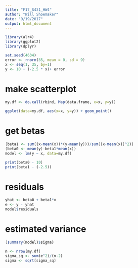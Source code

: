 ```yaml
---
title: "F17_S431_HW4"
author: "Will Shoemaker"
date: "9/19/2017"
output: html_document
---
```




```r
library(alr4)
library(ggplot2)
library(dplyr)
```

```r
set.seed(4634)
error <- rnorm(35, mean = 0, sd = 9)
x <- seq(1, 35, by=1)
y <- 10 + (-2.5 * x)+ error
```

# make scatterplot
```r
my.df <- do.call(rbind, Map(data.frame, x=x, y=y))

ggplot(data=my.df, aes(x=x, y=y)) + geom_point()

```

# get betas
```r
(beta1 <- sum((x-mean(x))*(y-mean(y)))/sum((x-mean(x))^2))
(beta0 <- mean(y)-beta1*mean(x))
model <- lm(y ~ x, data=my.df)

print(beta0 - 10)
print(beta1 - (-2.5))
```

# residuals
```r
yhat <- beta0 + beta1*x
e <- y - yhat
model$residuals
```


# estimated variance
```r
(summary(model)$sigma)

n <- nrow(my.df)
sigma_sq <- sum(e^2)/(n-2)
sigma <- sqrt(sigma_sq)
```